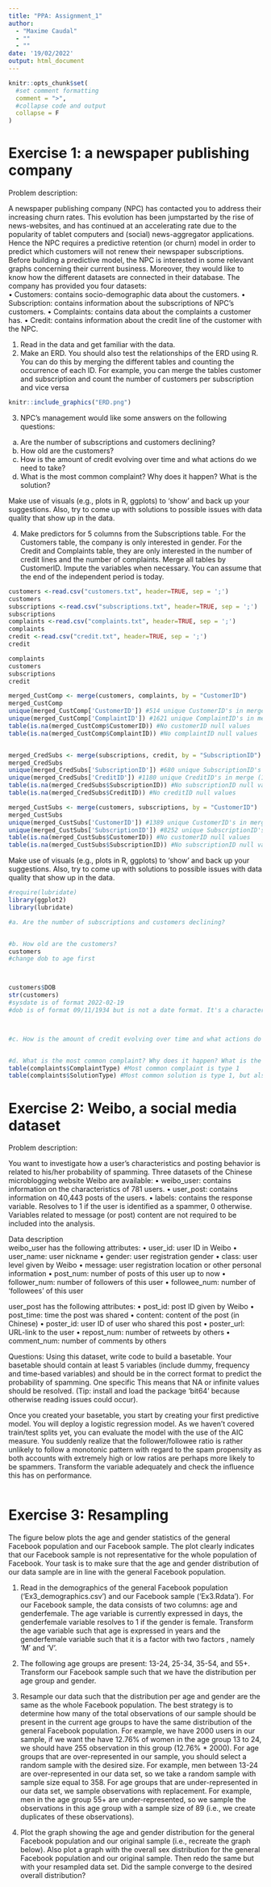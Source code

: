 ```yaml
---
title: "PPA: Assignment_1"
author: 
  - "Maxime Caudal"
  - ""
  - ""
date: '19/02/2022'
output: html_document
---
```


```r
knitr::opts_chunk$set(
  #set comment formatting
  comment = ">",
  #collapse code and output
  collapse = F
)
```

# Exercise 1: a newspaper publishing company 
 
Problem description: 

A newspaper publishing company (NPC) has contacted you to address their increasing churn rates. This evolution has been jumpstarted  by  the rise  of  news-websites,  and  has  continued  at  an  accelerating  rate  due  to  the  popularity  of  tablet computers and (social) news-aggregator applications. Hence the NPC requires a predictive retention (or churn) model  in order to predict which customers will not renew their newspaper subscriptions.  Before building a predictive model, the NPC is interested in some relevant graphs concerning their current business. Moreover, they would like to know how the different datasets are connected in their database. The company has provided you four datasets:  
• Customers: contains socio-demographic data about the customers. 
• Subscription: contains information about the subscriptions of NPC’s customers. 
• Complaints: contains data about the complaints a customer has. 
• Credit: contains information about the credit line of the customer with the NPC.


1. Read in the data and get familiar with the data.  
2. Make an ERD. You should also test the relationships of the ERD using R.  You can do this by merging the different tables and counting the occurrence of each ID. For example, you can merge the tables customer and subscription and count the number of customers per subscription and vice versa
```r
knitr::include_graphics("ERD.png")
```

3. NPC’s management would like some answers on the following questions: 
  a. Are the number of subscriptions and customers declining?  
  b. How old are the customers?  
  c. How is the amount of credit evolving over time and what actions do we need to take?  
  d. What is the most common complaint? Why does it happen? What is the solution? 
 
Make use of visuals (e.g., plots in R, ggplots) to ‘show’ and back up your suggestions. Also, try to come up with solutions to possible issues with data quality that show up in the data. 
 
4. Make  predictors  for  5  columns  from  the  Subscriptions  table.  For  the  Customers  table,  the  company  is  only interested in gender. For the Credit and Complaints table, they are only interested in the number of credit lines and the number of  complaints. Merge all tables by CustomerID. Impute the variables when necessary. You can assume that the end of the independent period is today.

```r
customers <-read.csv("customers.txt", header=TRUE, sep = ';')
customers
subscriptions <-read.csv("subscriptions.txt", header=TRUE, sep = ';')
subscriptions
complaints <-read.csv("complaints.txt", header=TRUE, sep = ';')
complaints
credit <-read.csv("credit.txt", header=TRUE, sep = ';')
credit

```
```r
complaints
customers
subscriptions
credit

merged_CustComp <- merge(customers, complaints, by = "CustomerID")
merged_CustComp
unique(merged_CustComp['CustomerID']) #514 unique CustomerID's in merge (1:N relationship)
unique(merged_CustComp['ComplaintID']) #1621 unique ComplaintID's in merge (1:N relationship)
table(is.na(merged_CustComp$CustomerID)) #No customerID null values
table(is.na(merged_CustComp$ComplaintID)) #No complaintID null values


merged_CredSubs <- merge(subscriptions, credit, by = "SubscriptionID")
merged_CredSubs
unique(merged_CredSubs['SubscriptionID']) #680 unique SubscriptionID's in merge (1:N relationship) ~every subscriptionID has a different creditID
unique(merged_CredSubs['CreditID']) #1180 unique CreditID's in merge (1:1 relationship) 
table(is.na(merged_CredSubs$SubscriptionID)) #No subscriptionID null values
table(is.na(merged_CredSubs$CreditID)) #No creditID null values

merged_CustSubs <- merge(customers, subscriptions, by = "CustomerID")
merged_CustSubs
unique(merged_CustSubs['CustomerID']) #1389 unique CustomerID's in merge (1:N relationship)
unique(merged_CustSubs['SubscriptionID']) #8252 unique SubscriptionID's in merge (1:1 relationship)
table(is.na(merged_CustSubs$CustomerID)) #No customerID null values
table(is.na(merged_CustSubs$SubscriptionID)) #No subscriptionID null values


```
 
 
Make use of visuals (e.g., plots in R, ggplots) to ‘show’ and back up your suggestions. Also, try to come up with solutions to possible issues with data quality that show up in the data. 
```r
#require(lubridate)
library(ggplot2)
library(lubridate)

#a. Are the number of subscriptions and customers declining?  


#b. How old are the customers?  
customers
#change dob to age first



customers$DOB
str(customers)
#sysdate is of format 2022-02-19
#dob is of format 09/11/1934 but is not a date format. It's a character



#c. How is the amount of credit evolving over time and what actions do we need to take?  


#d. What is the most common complaint? Why does it happen? What is the solution? 
table(complaints$ComplaintType) #Most common complaint is type 1
table(complaints$SolutionType) #Most common solution is type 1, but also 452 Null values

```


# Exercise 2: Weibo, a social media dataset 
 
Problem description:

You want to investigate how a user’s characteristics and posting behavior is related to his/her probability of spamming. 
Three datasets of the Chinese microblogging website Weibo are available: 
  • weibo_user: contains information on the characteristics of 781 users. 
  • user_post: contains information on 40,443 posts of the users. 
  • labels: contains the response variable. Resolves to 1 if the user is identified as a spammer, 0 otherwise.  
Variables related to message (or post) content are not required to be included into the analysis.  

 
Data description  
weibo_user has the following attributes: 
  • user_id: user ID in Weibo 
  • user_name: user nickname 
  • gender: user registration gender 
  • class: user level given by Weibo 
  • message: user registration location or other personal information 
  • post_num: number of posts of this user up to now 
  • follower_num: number of followers of this user 
  • followee_num: number  of  ‘followees’  of  this  user 
 
user_post has the following attributes: 
  • post_id: post ID given by Weibo 
  • post_time: time the post was shared 
  • content: content of the post (in Chinese) 
  • poster_id: user ID of user who shared this post 
  • poster_url: URL-link to the user 
  • repost_num: number of retweets by others 
  • comment_num: number of comments by others 

Questions:
Using  this  dataset, write  code  to  build a  basetable.  Your  basetable  should  contain  at  least  5 variables  (include  dummy, frequency  and  time-based  variables)  and  should  be  in  the  correct  format  to  predict  the  probability  of  spamming.  One specific This  means  that  NA  or  infinite  values  should  be  resolved.  (Tip:  install  and  load  the  package  ‘bit64’  because otherwise reading issues could occur).  
 
Once you created your basetable, you start by creating your first predictive model. You will deploy a logistic regression model. As we haven’t covered train/test splits yet, you can evaluate the model with the use of the AIC measure. 
You suddenly realize that the follower/followee ratio is rather unlikely to follow a monotonic pattern with regard to the spam propensity as both accounts with extremely high or low ratios are perhaps more likely to be spammers. Transform the variable adequately and check the influence this has on performance.

```r


```

# Exercise 3: Resampling  

The figure below plots the age and gender statistics of the general Facebook population and  our Facebook sample. The plot clearly indicates that our Facebook sample is not representative for the whole population of Facebook. Your task is to make sure that the age and gender distribution of our data sample are in line with the general Facebook population.  

1. Read  in  the  demographics  of  the  general  Facebook  population  (‘Ex3_demographics.csv’)  and  our  Facebook  sample (‘Ex3.Rdata’). For our Facebook sample, the data consists of two columns: age and genderfemale. The age variable is currently expressed in days, the genderfemale variable resolves to 1 if the gender is female. Transform the age variable such that age is expressed in years and the genderfemale variable such that it is a factor with two factors , namely ‘M’ and ‘V’. 

2. The following age groups are present: 13-24, 25-34, 35-54, and 55+. Transform our Facebook sample such that we have the distribution per age group and gender.

3. Resample our data such that the distribution per age and gender are the same as the whole Facebook population. The best strategy is to determine how many of the total observations of our sample should be present in the current age groups to have the same distribution of the general Facebook population. For example, we have 2000 users  in  our  sample,  if  we  want  the  have  12.76%  of  women  in  the  age  group  13  to  24,  we  should  have  255 observation in this group (12.76% * 2000).   For age groups that are over-represented in our sample, you should select a random sample with the desired size. For example, men between 13-24 are over-represented in our data set, so we take a random sample with sample size equal to  358. For age groups that are under-represented in our  data  set,  we  sample  observations  with  replacement.  For  example,  men  in  the  age  group  55+  are  under-represented, so we sample the observations in this age group with a sample size of 89  (i.e., we create duplicates of these observations).  

4. Plot the graph showing the age and gender distribution for the general Facebook population and our original sample  (i.e.,  recreate  the graph  below).    Also  plot  a  graph  with  the  overall  sex  distribution  for  the  general Facebook  population  and  our  original  sample.  Then  redo  the  same  but  with  your  resampled  data  set.  Did  the sample converge to the desired overall distribution?

```r


```


